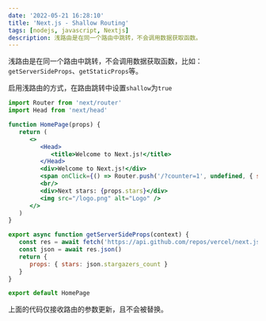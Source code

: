 ```yaml
---
date: '2022-05-21 16:28:10'
title: 'Next.js - Shallow Routing'
tags: [nodejs, javascript, Nextjs]
description: 浅路由是在同一个路由中跳转，不会调用数据获取函数。
---
```


浅路由是在同一个路由中跳转，不会调用数据获取函数，比如：`getServerSideProps`、`getStaticProps`等。

启用浅路由的方式，在路由跳转中设置`shallow`为`true`

```jsx
import Router from 'next/router'
import Head from 'next/head'

function HomePage(props) {
   return (
      <>
         <Head>
            <title>Welcome to Next.js!</title>
         </Head>
         <div>Welcome to Next.js!</div>
         <span onClick={() => Router.push('/?counter=1', undefined, { shallow: true })}>Reload</span>
         <br/>
         <div>Next stars: {props.stars}</div>
         <img src="/logo.png" alt="Logo" />
      </>
   )
}

export async function getServerSideProps(context) {
   const res = await fetch('https://api.github.com/repos/vercel/next.js')
   const json = await res.json()
   return {
      props: { stars: json.stargazers_count }
   }
}

export default HomePage
```

上面的代码仅接收路由的参数更新，且不会被替换。
